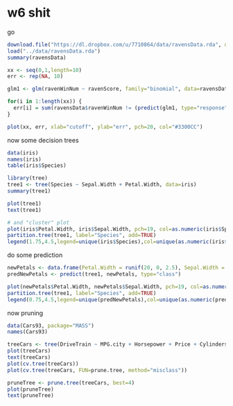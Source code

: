 w6 shit
========================================================

go

```r
download.file("https://dl.dropbox.com/u/7710864/data/ravensData.rda", destfile="../data/ravensData.rda",method="curl")
load("../data/ravensData.rda")
summary(ravensData)

xx <- seq(0,1,length=10)
err <- rep(NA, 10)

glm1 <- glm(ravenWinNum ~ ravenScore, family="binomial", data=ravensData)

for(i in 1:length(xx)) {
  err[i] = sum(ravensData$ravenWinNum != (predict(glm1, type="response") > xx[i]))
}

plot(xx, err, xlab="cutoff", ylab="err", pch=20, col="#3300CC")
```

now some decision trees

```r
data(iris)
names(iris)
table(iris$Species)

library(tree)
tree1 <- tree(Species ~ Sepal.Width + Petal.Width, data=iris)
summary(tree1)

plot(tree1)
text(tree1)

# and "cluster" plot
plot(iris$Petal.Width, iris$Sepal.Width, pch=19, col=as.numeric(iris$Species))
partition.tree(tree1, label="Species", add=TRUE)
legend(1.75,4.5,legend=unique(iris$Species),col=unique(as.numeric(iris$Species)),pch=19)
```

do some prediction

```r
newPetals <- data.frame(Petal.Width = runif(20, 0, 2.5), Sepal.Width = runif(20, 2, 4.5))
predNewPetals <- predict(tree1, newPetals, type="class")

plot(newPetals$Petal.Width, newPetals$Sepal.Width, pch=19, col=as.numeric(predNewPetals))
partition.tree(tree1, label="Species", add=TRUE)
legend(0.75,4.5,legend=unique(predNewPetals),col=unique(as.numeric(predNewPetals)),pch=19)

```

now pruning

```r
data(Cars93, package="MASS")
names(Cars93)

treeCars <- tree(DriveTrain ~ MPG.city + Horsepower + Price + Cylinders + AirBags, data=Cars93)
plot(treeCars)
text(treeCars)
plot(cv.tree(treeCars))
plot(cv.tree(treeCars, FUN=prune.tree, method="misclass"))

pruneTree <- prune.tree(treeCars, best=4)
plot(pruneTree)
text(pruneTree)
```